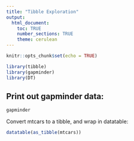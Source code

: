 ```yaml
---
title: "Tibble Exploration"
output: 
  html_document:
    toc: TRUE
    number_sections: TRUE
    theme: cerulean
---
```


```r
knitr::opts_chunk$set(echo = TRUE)
```


```r
library(tibble)
library(gapminder)
library(DT)
```


## Print out gapminder data:
```r
gapminder
```

<!-- This is a comment that won't be printed in html-->

Convert mtcars to a tibble, and wrap in datatable:
```r
datatable(as_tibble(mtcars))
```

